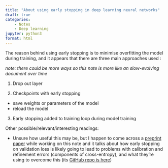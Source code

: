 ```yaml
---
title: "About using early stopping in deep learning neural networks"
draft: true
categories: 
    - Notes
    - Deep learning
jupyter: python3
format: html
---
```


The reason behind using early stopping is to minimise overfitting the model during training, and it appears that there are three main approaches used :

*note: there could be more ways so this note is more like an slow-evolving document over time*

1. Drop out layer

2. Checkpoints with early stopping
- save weights or parameters of the model
- reload the model

3. Early stopping added to training loop during model training




Other possible/relevant/interesting readings:

* Unsure how useful this may be, but I happen to come across a [preprint paper](https://arxiv.org/pdf/2501.19195) while working on this note and it talks about how early stopping on validation loss is likely going to lead to problems with calibration and refinement errors (components of cross-entropy), and what they're using to overcome this (its [GitHub repo is here](https://github.com/dholzmueller/probmetrics))
